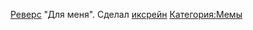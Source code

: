 {{Мемы
|title1=Айниня
|image1=[[Файл:2017-12-02_14-05-12.png|thumb|left|250px]]
|год=2010
|ссылка=[https://www.youtube.com/watch?v=FDtQfUuARN0 Сам пуп]
}}

[[Термины|Реверс]] "Для меня". Сделал [[XRain777|иксрейн]]
[[Категория:Мемы]]